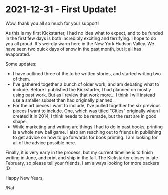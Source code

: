 # 2021-12-31 - First Update!

Wow, thank you all so much for your support!

As this is my first Kickstarter, I had no idea what to expect, and to be funded in the first few days is both incredibly exciting and terrifying. I hope to do you all proud. It's weirdly warm here in the New York Hudson Valley. We have seen two quick days of snow in the past month, but it all has evaporated.

Some  updates:

- I have outlined three of the to be written stories, and started writing two of them.
- I've gathered together a bunch of older work, and am debating what to include. Before I published the Kickstarter, I had planned on mostly using past work. But as I review that work more... I think I will instead use a smaller subset than had originally planned.
- For the art pieces I want to include, I've pulled together the six previous pieces I want to include. One, which was titled "Cities" originally when I created it in 2014, I think needs to be remade, but the rest are in good shape.
- While marketing and writing are things I had to do in past books, printing is a whole new ball game. I also am reaching out to friends in publishing to get advice on how to go forwards for book printing. I am looking for all of the advice possible here.

Finally, it is very early in the process, but my current timeline is to finish writing in June, and print and ship in the fall. The Kickstarter closes in late February, so please tell your friends, I am always looking for more backers :D

Happy New Years,

/Nat
